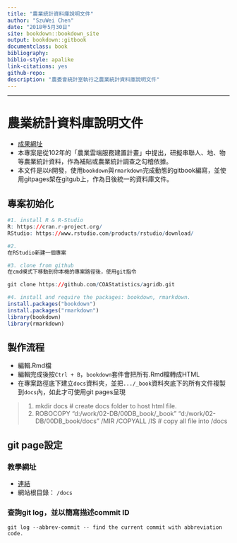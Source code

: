 ```yaml
---
title: "農業統計資料庫說明文件"
author: "SzuWei Chen"
date: "2018年5月30日"
site: bookdown::bookdown_site
output: bookdown::gitbook
documentclass: book
bibliography: 
biblio-style: apalike
link-citations: yes
github-repo: 
description: "農委會統計室執行之農業統計資料庫說明文件"
---
```

***

# 農業統計資料庫說明文件 {-}
- [成果網址](https://coastatistics.github.io/agridb-raw-doc/index.html)
- 本專案是從102年的「農業雲端服務建置計畫」中提出，研擬串聯人、地、物等農業統計資料，作為補貼或農業統計調查之勾稽依據。
- 本文件是以`R`開發，使用`bookdown`與`rmarkdown`完成動態的gitbook編寫，並使用gitpages架在gitgub上，作為日後統一的資料庫文件。


## 專案初始化 {-}

```r
#1. install R & R-Studio
R: https://cran.r-project.org/
RStudio: https://www.rstudio.com/products/rstudio/download/

#2.
在RStudio新建一個專案

#3. clone from github
在cmd模式下移動到你本機的專案路徑後，使用git指令

git clone https://github.com/COAStatistics/agridb.git

#4. install and require the packages: bookdown, rmarkdown.
install.packages("bookdown")
install.packages("rmarkdown")
library(bookdown)
library(rmarkdown)
```

## 製作流程 {-}

- 編輯.Rmd檔
- 編輯完成後按`Ctrl + B`，`bookdown`套件會把所有.Rmd檔轉成HTML
- 在專案路徑底下建立`docs`資料夾，並把`.../_book`資料夾底下的所有文件複製到`docs`內，如此才可使用git pages呈現

> 1. mkdir docs # create docs folder to host html file.
> 2. ROBOCOPY "d:/work/02-DB/00DB_book/_book" "d:/work/02-DB/00DB_book/docs" /MIR /COPYALL /IS # copy all file into /docs

## git page設定 {-}

### 教學網址 {-}

- [連結](https://www.minwt.com/website/server/18522.html)
- 網站根目錄： `/docs`

### 查詢git log，並以簡寫描述commit ID {-}
``` git
git log --abbrev-commit -- find the current commit with abbreviation code.
```